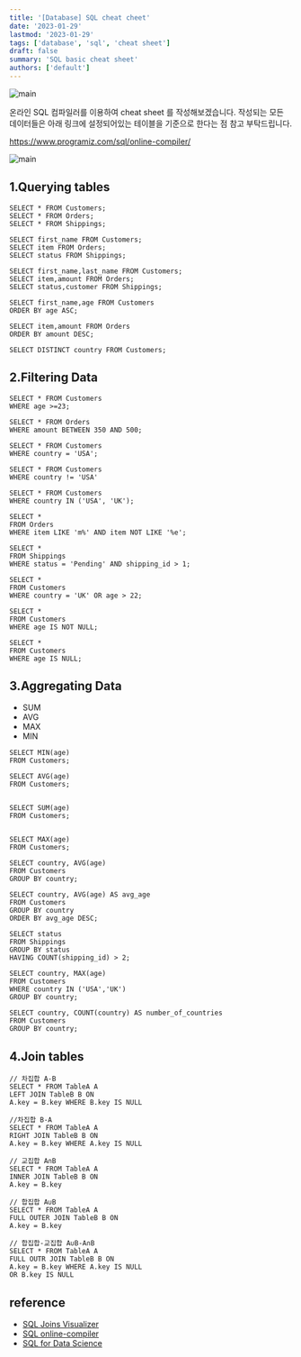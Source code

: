 ```yaml
---
title: '[Database] SQL cheat cheet'
date: '2023-01-29'
lastmod: '2023-01-29'
tags: ['database', 'sql', 'cheat sheet']
draft: false
summary: 'SQL basic cheat sheet'
authors: ['default']
---
```


![main](/static/database/cover.jpg)

온라인 SQL 컴파일러를 이용하여 cheat sheet 를 작성해보겠습니다. 작성되는 모든 데이터들은 아래 링크에 설정되어있는 테이블을 기준으로 한다는 점 참고 부탁드립니다.

https://www.programiz.com/sql/online-compiler/

![main](/static/sql/table.png)

## 1.Querying tables

```tsx
SELECT * FROM Customers;
SELECT * FROM Orders;
SELECT * FROM Shippings;
```

```tsx
SELECT first_name FROM Customers;
SELECT item FROM Orders;
SELECT status FROM Shippings;
```

```tsx
SELECT first_name,last_name FROM Customers;
SELECT item,amount FROM Orders;
SELECT status,customer FROM Shippings;
```

```tsx
SELECT first_name,age FROM Customers
ORDER BY age ASC;

SELECT item,amount FROM Orders
ORDER BY amount DESC;
```

```tsx
SELECT DISTINCT country FROM Customers;
```

## 2.Filtering Data

```tsx
SELECT * FROM Customers
WHERE age >=23;
```

```tsx
SELECT * FROM Orders
WHERE amount BETWEEN 350 AND 500;
```

```tsx
SELECT * FROM Customers
WHERE country = 'USA';

SELECT * FROM Customers
WHERE country != 'USA'

SELECT * FROM Customers
WHERE country IN ('USA', 'UK');
```

```tsx
SELECT *
FROM Orders
WHERE item LIKE 'm%' AND item NOT LIKE '%e';
```

```tsx
SELECT *
FROM Shippings
WHERE status = 'Pending' AND shipping_id > 1;
```

```tsx
SELECT *
FROM Customers
WHERE country = 'UK' OR age > 22;
```

```tsx
SELECT *
FROM Customers
WHERE age IS NOT NULL;

SELECT *
FROM Customers
WHERE age IS NULL;
```

## 3.Aggregating Data

- SUM
- AVG
- MAX
- MIN

```tsx
SELECT MIN(age)
FROM Customers;

SELECT AVG(age)
FROM Customers;


SELECT SUM(age)
FROM Customers;


SELECT MAX(age)
FROM Customers;
```

```tsx
SELECT country, AVG(age)
FROM Customers
GROUP BY country;
```

```tsx
SELECT country, AVG(age) AS avg_age
FROM Customers
GROUP BY country
ORDER BY avg_age DESC;
```

```tsx
SELECT status
FROM Shippings
GROUP BY status
HAVING COUNT(shipping_id) > 2;
```

```tsx
SELECT country, MAX(age)
FROM Customers
WHERE country IN ('USA','UK')
GROUP BY country;
```

```tsx
SELECT country, COUNT(country) AS number_of_countries
FROM Customers
GROUP BY country;
```

## 4.Join tables

```tsx
// 차집합 A-B
SELECT * FROM TableA A
LEFT JOIN TableB B ON
A.key = B.key WHERE B.key IS NULL
```

```tsx
//차집합 B-A
SELECT * FROM TableA A
RIGHT JOIN TableB B ON
A.key = B.key WHERE A.key IS NULL
```

```tsx
// 교집합 A∩B
SELECT * FROM TableA A
INNER JOIN TableB B ON
A.key = B.key
```

```tsx
// 합집합 A∪B
SELECT * FROM TableA A
FULL OUTER JOIN TableB B ON
A.key = B.key
```

```tsx
// 합집합-교집합 A∪B-A∩B
SELECT * FROM TableA A
FULL OUTR JOIN TableB B ON
A.key = B.key WHERE A.key IS NULL
OR B.key IS NULL
```

## reference

- [SQL Joins Visualizer](https://sql-joins.leopard.in.ua/)
- [SQL online-compiler](https://www.programiz.com/sql/online-compiler/)
- [SQL for Data Science](https://s3.amazonaws.com/assets.datacamp.com/email/other/SQL+for+Data+Science.pdf)
